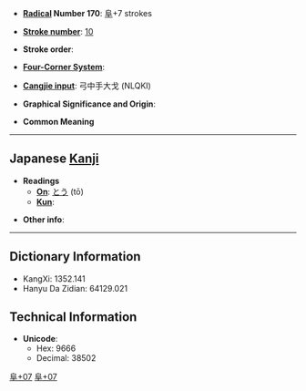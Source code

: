 * '''[[Wiktionary:Chinese radical index| Radical]] Number 170''': [[Wiktionary:Chinese radical index 阜|阜]]+7 strokes

* '''[[Wiktionary:Chinese total strokes index|Stroke number]]''': [[Wiktionary:Chinese total strokes index 10|10]]

* '''Stroke order''': 

* '''[[Wiktionary:Chinese four corner index|Four-Corner System]]''': 

* '''[[Wiktionary:Chinese Cangjie index|Cangjie input]]''': 弓中手大戈 (NLQKI)

* '''Graphical Significance and Origin''': 

* '''Common Meaning'''

----

== Japanese [[Kanji]] ==

* '''Readings'''
** '''[[On]]''': [[とう]] (tō)
** '''[[Kun]]''': 

* '''Other info''':  

----

== Dictionary Information ==

* KangXi: 1352.141
* Hanyu Da Zidian: 64129.021

== Technical Information ==

* '''Unicode''':
** Hex: 9666
** Decimal: 38502

[[Category:CJKV Character articles lacking a common meaning|阜+07]]
[[Category:Japanese-only CJKV Characters|阜+07]]